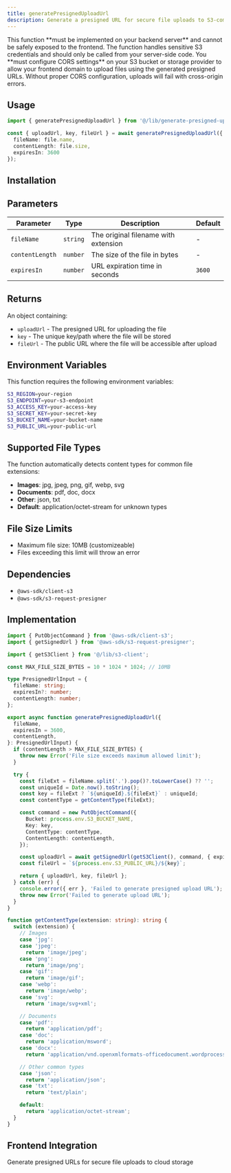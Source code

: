 ```yaml
---
title: generatePresignedUploadUrl
description: Generate a presigned URL for secure file uploads to S3-compatible storage
---
```


<Callout title="Backend Implementation Required" type="error">
  This function **must be implemented on your backend server** and cannot be safely exposed to the frontend. The function handles sensitive S3 credentials and should only be called from your server-side code.
</Callout>

<Callout title="CORS Configuration Required" type="error">
  You **must configure CORS settings** on your S3 bucket or storage provider to allow your frontend domain to upload files using the generated presigned URLs. Without proper CORS configuration, uploads will fail with cross-origin errors.
</Callout>

## Usage

```typescript
import { generatePresignedUploadUrl } from '@/lib/generate-presigned-upload-url';

const { uploadUrl, key, fileUrl } = await generatePresignedUploadUrl({
  fileName: file.name,
  contentLength: file.size,
  expiresIn: 3600
});
```

## Installation

<InstallTabs component="generate-presigned-upload-url" />

## Parameters

| Parameter       | Type     | Description                                    | Default |
|----------------|----------|------------------------------------------------|---------|
| `fileName`     | `string` | The original filename with extension          | -       |
| `contentLength`| `number` | The size of the file in bytes                 | -       |
| `expiresIn`    | `number` | URL expiration time in seconds                | `3600`  |

## Returns

An object containing:
- `uploadUrl` - The presigned URL for uploading the file
- `key` - The unique key/path where the file will be stored
- `fileUrl` - The public URL where the file will be accessible after upload

## Environment Variables

This function requires the following environment variables:

```bash
S3_REGION=your-region
S3_ENDPOINT=your-s3-endpoint
S3_ACCESS_KEY=your-access-key
S3_SECRET_KEY=your-secret-key
S3_BUCKET_NAME=your-bucket-name
S3_PUBLIC_URL=your-public-url
```

## Supported File Types

The function automatically detects content types for common file extensions:

- **Images**: jpg, jpeg, png, gif, webp, svg
- **Documents**: pdf, doc, docx
- **Other**: json, txt
- **Default**: application/octet-stream for unknown types

## File Size Limits

- Maximum file size: 10MB (customizeable)
- Files exceeding this limit will throw an error

## Dependencies

- `@aws-sdk/client-s3`
- `@aws-sdk/s3-request-presigner`

## Implementation

```typescript
import { PutObjectCommand } from '@aws-sdk/client-s3';
import { getSignedUrl } from '@aws-sdk/s3-request-presigner';

import { getS3Client } from '@/lib/s3-client';

const MAX_FILE_SIZE_BYTES = 10 * 1024 * 1024; // 10MB

type PresignedUrlInput = {
  fileName: string;
  expiresIn?: number;
  contentLength: number;
};

export async function generatePresignedUploadUrl({
  fileName,
  expiresIn = 3600,
  contentLength,
}: PresignedUrlInput) {
  if (contentLength > MAX_FILE_SIZE_BYTES) {
    throw new Error('File size exceeds maximum allowed limit');
  }

  try {
    const fileExt = fileName.split('.').pop()?.toLowerCase() ?? '';
    const uniqueId = Date.now().toString();
    const key = fileExt ? `${uniqueId}.${fileExt}` : uniqueId;
    const contentType = getContentType(fileExt);

    const command = new PutObjectCommand({
      Bucket: process.env.S3_BUCKET_NAME,
      Key: key,
      ContentType: contentType,
      ContentLength: contentLength,
    });

    const uploadUrl = await getSignedUrl(getS3Client(), command, { expiresIn });
    const fileUrl = `${process.env.S3_PUBLIC_URL}/${key}`;

    return { uploadUrl, key, fileUrl };
  } catch (err) {
    console.error({ err }, 'Failed to generate presigned upload URL');
    throw new Error('Failed to generate upload URL');
  }
}

function getContentType(extension: string): string {
  switch (extension) {
    // Images
    case 'jpg':
    case 'jpeg':
      return 'image/jpeg';
    case 'png':
      return 'image/png';
    case 'gif':
      return 'image/gif';
    case 'webp':
      return 'image/webp';
    case 'svg':
      return 'image/svg+xml';

    // Documents
    case 'pdf':
      return 'application/pdf';
    case 'doc':
      return 'application/msword';
    case 'docx':
      return 'application/vnd.openxmlformats-officedocument.wordprocessingml.document';

    // Other common types
    case 'json':
      return 'application/json';
    case 'txt':
      return 'text/plain';

    default:
      return 'application/octet-stream';
  }
}
```

## Frontend Integration

<Card title="uploadFile" href="/docs/storage/upload-file">
  Generate presigned URLs for secure file uploads to cloud storage
</Card>
